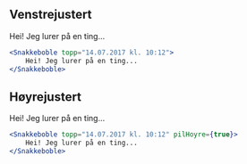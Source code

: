 
## Venstrejustert

<Example>
    <Snakkeboble topp="14.07.2017 kl. 10:12">
        Hei! Jeg lurer på en ting...
    </Snakkeboble>
</Example>

```jsx
<Snakkeboble topp="14.07.2017 kl. 10:12">
    Hei! Jeg lurer på en ting...
</Snakkeboble>
```

## Høyrejustert

<Example>
    <Snakkeboble topp="14.07.2017 kl. 10:12" pilHoyre={true}>
        Hei! Jeg lurer på en ting...
    </Snakkeboble>
</Example>

```jsx
<Snakkeboble topp="14.07.2017 kl. 10:12" pilHoyre={true}>
    Hei! Jeg lurer på en ting...
</Snakkeboble>
```
